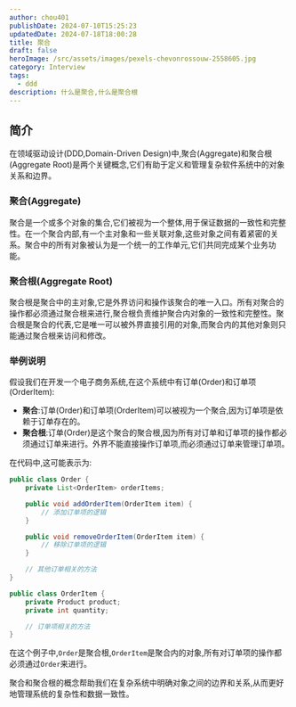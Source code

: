 ```yaml
---
author: chou401
publishDate: 2024-07-10T15:25:23
updatedDate: 2024-07-18T18:00:28
title: 聚合
draft: false
heroImage: /src/assets/images/pexels-chevonrossouw-2558605.jpg
category: Interview
tags:
  - ddd
description: 什么是聚合,什么是聚合根
---
```


## 简介

在领域驱动设计(DDD,Domain-Driven Design)中,聚合(Aggregate)和聚合根(Aggregate Root)是两个关键概念,它们有助于定义和管理复杂软件系统中的对象关系和边界。

### 聚合(Aggregate)

聚合是一个或多个对象的集合,它们被视为一个整体,用于保证数据的一致性和完整性。在一个聚合内部,有一个主对象和一些关联对象,这些对象之间有着紧密的关系。聚合中的所有对象被认为是一个统一的工作单元,它们共同完成某个业务功能。

### 聚合根(Aggregate Root)

聚合根是聚合中的主对象,它是外界访问和操作该聚合的唯一入口。所有对聚合的操作都必须通过聚合根来进行,聚合根负责维护聚合内对象的一致性和完整性。聚合根是聚合的代表,它是唯一可以被外界直接引用的对象,而聚合内的其他对象则只能通过聚合根来访问和修改。

### 举例说明

假设我们在开发一个电子商务系统,在这个系统中有订单(Order)和订单项(OrderItem):

- **聚合**:订单(Order)和订单项(OrderItem)可以被视为一个聚合,因为订单项是依赖于订单存在的。
- **聚合根**:订单(Order)是这个聚合的聚合根,因为所有对订单和订单项的操作都必须通过订单来进行。外界不能直接操作订单项,而必须通过订单来管理订单项。

在代码中,这可能表示为:

```java
public class Order {
    private List<OrderItem> orderItems;

    public void addOrderItem(OrderItem item) {
        // 添加订单项的逻辑
    }

    public void removeOrderItem(OrderItem item) {
        // 移除订单项的逻辑
    }

    // 其他订单相关的方法
}

public class OrderItem {
    private Product product;
    private int quantity;

    // 订单项相关的方法
}
```

在这个例子中,`Order`是聚合根,`OrderItem`是聚合内的对象,所有对订单项的操作都必须通过`Order`来进行。

聚合和聚合根的概念帮助我们在复杂系统中明确对象之间的边界和关系,从而更好地管理系统的复杂性和数据一致性。
